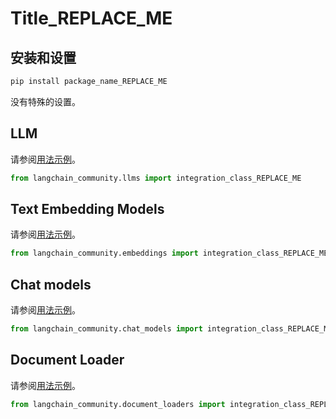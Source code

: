 [comment: 请在此处提供一个参考示例 "docs/integrations/arxiv.md"]::
[comment: 使用此模板在 "docs/integrations/" 中创建新的 .md 文件]::

# Title_REPLACE_ME

[comment: 只允许有一个 Title/H1!]::

>
[comment: 描述：在阅读此描述后，读者应决定此集成是否足够好可以尝试/继续阅读，或者]::
[comment: 继续阅读下一个集成文档。]::
[comment: 描述应包含一个指向源的链接以供继续阅读。]::

## 安装和设置

[comment: 安装和设置：所有必要的附加包安装和设置，例如 Token 等]::

```bash
pip install package_name_REPLACE_ME
```

[comment: 或者这段文字：]::

没有特殊的设置。

[comment: 下面的 H2/## 部分应包含集成模块的名称，例如 "LLM"，"Text Embedding Models" 等]::
[comment: 请参阅 "index.html" 页面的 "Modules" ]::
[comment: 每个 H2 部分都应包含一个指向示例的链接和一个包含集成类导入的 Python 代码]::
[comment: 以下是几个示例部分。请删除所有不必要的部分。添加所有必需但此处未提供的部分。]::

## LLM

请参阅[用法示例](/docs/integrations/llms/INCLUDE_REAL_NAME)。

```python
from langchain_community.llms import integration_class_REPLACE_ME
```

## Text Embedding Models

请参阅[用法示例](/docs/integrations/text_embedding/INCLUDE_REAL_NAME)。

```python
from langchain_community.embeddings import integration_class_REPLACE_ME
```

## Chat models

请参阅[用法示例](/docs/integrations/chat/INCLUDE_REAL_NAME)。

```python
from langchain_community.chat_models import integration_class_REPLACE_ME
```

## Document Loader

请参阅[用法示例](/docs/integrations/document_loaders/INCLUDE_REAL_NAME)。

```python
from langchain_community.document_loaders import integration_class_REPLACE_ME
```
